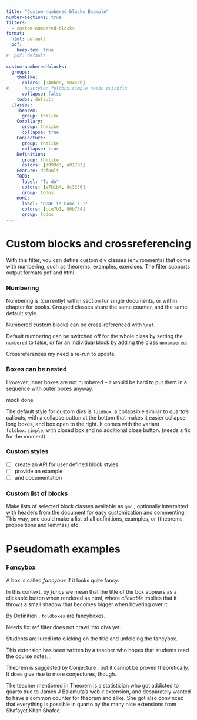```yaml
---
title: "Custom-numbered-blocks Example"
number-sections: true
filters:
  - custom-numbered-blocks
format:
  html: default
  pdf: 
    keep-tex: true
#  pdf: default
  
custom-numbered-blocks:
  groups:
    thmlike:
      colors: [948bde, 584eab]
#      boxstyle: foldbox.simple needs quickfix
      collapse: false
    todos: default  
  classes:
    Theorem:
      group: thmlike
    Corollary:
      group: thmlike
      collapse: true  
    Conjecture:
      group: thmlike
      collapse: true  
    Definition:
      group: thmlike
      colors: [d999d3, a01793]
    Feature: default
    TODO:
      label: "To do"
      colors: [e7b1b4, 8c3236]
      group: todos
    DONE:
      label: "DONE is Done :-)"
      colors: [cce7b1, 86b754]  
      group: todos
---
```


# Custom blocks and crossreferencing

With this filter, you can define custom div classes (environments) that come with numbering, such as theorems, examples, exercises. The filter supports output formats pdf and html.

::: Feature
### Numbering
Numbering is (currently) within section for single documents, or within chapter for books. Grouped classes share the same counter, and the same default style.

Numbered custom blocks can be cross-referenced with `\ref`.

Default numbering can be switched off for the whole class by setting the `numbered` to false, or for an individual block by adding the class `unnumbered`.

Crossreferences my need a re-run to update.

::: Feature
### Boxes can be nested
However, inner boxes are not numbered -- it would be hard to put them in a sequence with outer boxes anyway.
:::
:::


::: DONE
mock done
:::

::: {.Feature title="Block box style"}
The default style for custom divs is `foldbox`: a collapsible similar to quarto's callouts, with a collapse button at the bottom that makes it easier collapse long boxes, and box open to the right. It comes with the variant `foldbox.simple`, with closed box and no additional close button. (needs a fix for the moment)
:::


::: TODO
### Custom styles
- [ ] create an API for user defined block styles
- [ ] provide an example
- [ ] and documentation
:::

::: TODO
### Custom list of blocks
Make lists of selected block classes available as `qmd` , optionally intermitted with headers from the document for easy customization and commenting.
This way, one could make a list of all definitions, examples, or {theorems, propositions and lemmas} etc.
:::

# Pseudomath examples

::: Definition
### F$\alpha$ncybox {#fancy}
A box is called *f$\alpha$ncybox* if it looks quite fancy. 

In this context, by *fancy* we mean that the title of the box appears as a clickable button when rendered as html, where *clickable* implies that it throws a small shadow that becomes bigger when hovering over it.
:::

::: Corollary
By Definition \ref{fancy}, `foldboxes` are fancyboxes.

Needs fix: ref filter does not crawl into divs yet.
:::

::: {.Conjecture #TeachersHope}
Students are lured into clicking on the title and unfolding the fancybox. 
::: 

::: {.Theorem #TeacherHopes collapse="false"}
This extension has been written by a teacher who hopes that students read the course notes...
:::

Theorem \ref{TeacherHopes} is suggested by Conjecture \ref{TeachersHope}, but it cannot be proven theoretically. It does give rise to more conjectures, though.

::: {.Conjecture .unnumbered}
The teacher mentioned in Theorem \ref{Teacherhopes} is a statistician who got addicted to quarto due to James J Balamuta's web-r extension, and desparately wanted to have a common counter for theorem and alike. She got also convinced that everything is possible in quarto by the many nice extensions from Shafayet Khan Shafee. 
:::
